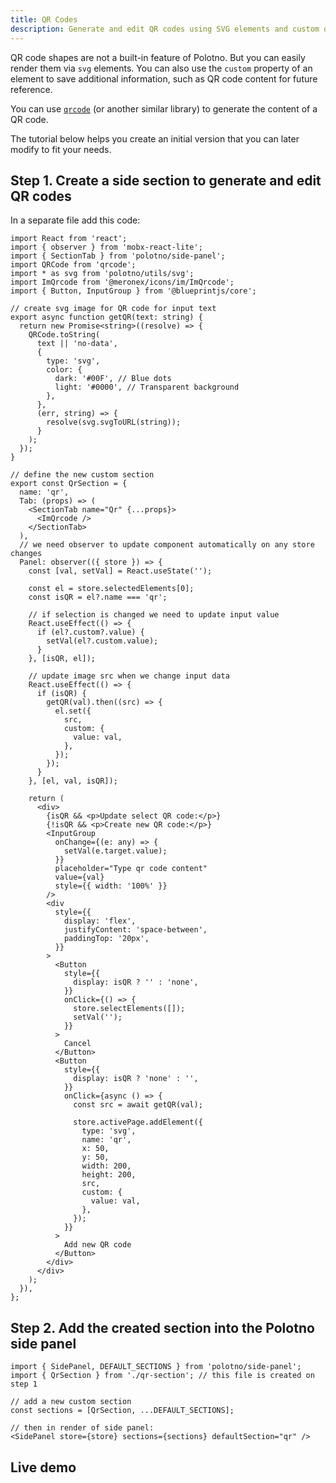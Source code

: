 ```yaml
---
title: QR Codes
description: Generate and edit QR codes using SVG elements and custom data
---
```


QR code shapes are not a built-in feature of Polotno. But you can easily render them via `svg` elements. You can also use the `custom` property of an element to save additional information, such as QR code content for future reference.

You can use [`qrcode`](https://www.npmjs.com/package/qrcode) (or another similar library) to generate the content of a QR code.

The tutorial below helps you create an initial version that you can later modify to fit your needs.

## Step 1. Create a side section to generate and edit QR codes

In a separate file add this code:

```tsx
import React from 'react';
import { observer } from 'mobx-react-lite';
import { SectionTab } from 'polotno/side-panel';
import QRCode from 'qrcode';
import * as svg from 'polotno/utils/svg';
import ImQrcode from '@meronex/icons/im/ImQrcode';
import { Button, InputGroup } from '@blueprintjs/core';

// create svg image for QR code for input text
export async function getQR(text: string) {
  return new Promise<string>((resolve) => {
    QRCode.toString(
      text || 'no-data',
      {
        type: 'svg',
        color: {
          dark: '#00F', // Blue dots
          light: '#0000', // Transparent background
        },
      },
      (err, string) => {
        resolve(svg.svgToURL(string));
      }
    );
  });
}

// define the new custom section
export const QrSection = {
  name: 'qr',
  Tab: (props) => (
    <SectionTab name="Qr" {...props}>
      <ImQrcode />
    </SectionTab>
  ),
  // we need observer to update component automatically on any store changes
  Panel: observer(({ store }) => {
    const [val, setVal] = React.useState('');

    const el = store.selectedElements[0];
    const isQR = el?.name === 'qr';

    // if selection is changed we need to update input value
    React.useEffect(() => {
      if (el?.custom?.value) {
        setVal(el?.custom.value);
      }
    }, [isQR, el]);

    // update image src when we change input data
    React.useEffect(() => {
      if (isQR) {
        getQR(val).then((src) => {
          el.set({
            src,
            custom: {
              value: val,
            },
          });
        });
      }
    }, [el, val, isQR]);

    return (
      <div>
        {isQR && <p>Update select QR code:</p>}
        {!isQR && <p>Create new QR code:</p>}
        <InputGroup
          onChange={(e: any) => {
            setVal(e.target.value);
          }}
          placeholder="Type qr code content"
          value={val}
          style={{ width: '100%' }}
        />
        <div
          style={{
            display: 'flex',
            justifyContent: 'space-between',
            paddingTop: '20px',
          }}
        >
          <Button
            style={{
              display: isQR ? '' : 'none',
            }}
            onClick={() => {
              store.selectElements([]);
              setVal('');
            }}
          >
            Cancel
          </Button>
          <Button
            style={{
              display: isQR ? 'none' : '',
            }}
            onClick={async () => {
              const src = await getQR(val);

              store.activePage.addElement({
                type: 'svg',
                name: 'qr',
                x: 50,
                y: 50,
                width: 200,
                height: 200,
                src,
                custom: {
                  value: val,
                },
              });
            }}
          >
            Add new QR code
          </Button>
        </div>
      </div>
    );
  }),
};
```

## Step 2. Add the created section into the Polotno side panel

```tsx
import { SidePanel, DEFAULT_SECTIONS } from 'polotno/side-panel';
import { QrSection } from './qr-section'; // this file is created on step 1

// add a new custom section
const sections = [QrSection, ...DEFAULT_SECTIONS];

// then in render of side panel:
<SidePanel store={store} sections={sections} defaultSection="qr" />
```

## Live demo

<Sandbox github="polotno-project/polotno-docs/tree/main/examples/polotno-qr-codes" />


